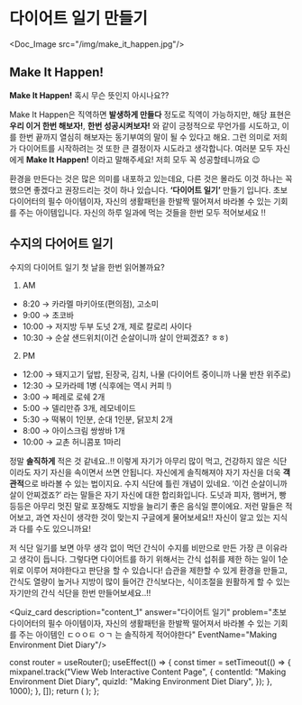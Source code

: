 # 다이어트 일기 만들기


<Doc_Image src="/img/make_it_happen.jpg"/>

## Make It Happen!


<Callout emoji="☺️">**Make It Happen!** 혹시 무슨 뜻인지 아시나요??</Callout>

Make It Happen은 직역하면 **발생하게 만들다** 정도로 직역이 가능하지만, 해당 표현은 **우리 이거 한번 해보자!**, **한번 성공시켜보자!** 와 같이 긍정적으로 무언가를 시도하고, 이를 한번 끝까지 열심히 해보자는 동기부여의 말이 될 수 있다고 해요. 그런 의미로 저희가 다이어트를 시작하려는 것 또한 큰 결정이자 시도라고 생각합니다. 여러분 모두 자신에게 **Make It Happen!** 이라고 말해주세요! 저희 모두 꼭 성공할테니까요 😉

환경을 만든다는 것은 많은 의미를 내포하고 있는데요, 다른 것은 몰라도 이것 하나는 꼭 했으면 좋겠다고 권장드리는 것이 하나 있습니다. **‘다이어트 일기’** 만들기 입니다. 초보 다이어터의 필수 아이템이자, 자신의 생활패턴을 한발짝 떨어져서 바라볼 수 있는 기회를 주는 아이템입니다. 자신의 하루 일과에 먹는 것들을 한번 모두 적어보세요 !!

## 수지의 다어어트 일기

수지의 다이어트 일기 첫 날을 한번 읽어볼까요?

1. AM

- 8:20 → 카라멜 마키아또(편의점), 고소미
- 9:00 → 초코바
- 10:00 → 저지방 두부 도넛 2개, 제로 칼로리 사이다
- 10:30 → 순살 샌드위치(이건 순살이니까 살이 안찌겠죠? ㅎㅎ)

2. PM

- 12:00 → 돼지고기 덮밥, 된장국, 김치, 나물 (다이어트 중이니까 나물 반찬 위주로)
- 12:30 → 모카라떼 1병 (식후에는 역시 커피 !)
- 3:00 → 페레로 로쉐 2개
- 5:00 → 델리만쥬 3개, 레모네이드
- 5:30 → 떡볶이 1인분, 순대 1인분, 닭꼬치 2개
- 8:00 → 아이스크림 쌍쌍바 1개
- 10:00 → 교촌 허니콤포 1마리

정말 **솔직하게** 적은 것 같네요..!! 이렇게 자기가 아무리 많이 먹고, 건강하지 않은 식단이라도 자기 자신을 속이면서 쓰면 안됩니다. 자신에게 솔직해져야 자기 자신을 더욱 **객관적**으로 바라볼 수 있는 법이지요. 수지 식단에 틀린 개념이 있네요. ‘이건 순살이니까 살이 안찌겠죠?’ 라는 말들은 자기 자신에 대한 합리화입니다. 도넛과 피자, 햄버거, 빵 등등은 아무리 멋진 말로 포장해도 지방을 늘리기 좋은 음식일 뿐이에요. 저런 말들은 적어보고, 과연 자신이 생각한 것이 맞는지 구글에게 물어보세요!! 자신이 알고 있는 지식과 다를 수도 있으니까요!

저 식단 일기를 보면 아무 생각 없이 먹던 간식이 수지를 비만으로 만든 가장 큰 이유라고 생각이 듭니다. 그렇다면 다이어트를 하기 위해서는 간식 섭취를 제한 하는 일이 1순위로 이루어 져야한다고 판단을 할 수 있습니다! 습관을 제한할 수 있게 환경을 만들고, 간식도 열량이 높거나 지방이 많이 들어간 간식보다는, 식이조절을 원활하게 할 수 있는 자기만의 간식 식단을 한번 만들어보세요..!!


<Quiz_card description="content_1" answer="다이어트 일기" problem="초보 다이어터의 필수 아이템이자, 자신의 생활패턴을 한발짝 떨어져서
바라볼 수 있는 기회를 주는 아이템인 ㄷㅇㅇㅌ ㅇㄱ 는 솔직하게
적어야한다" EventName="Making Environment Diet Diary"/>


  const router = useRouter();
  useEffect(() => {
    const timer = setTimeout(() => {
      mixpanel.track("View Web Interactive Content Page", {
        contentId: "Making Environment Diet Diary",
        quizId: "Making Environment Diet Diary",
      });
    }, 1000);
  }, []);
  return (
    <PageKey
      route={router.pathname}
      EventName="Making Environment Diet Diary"
    />
  );
};

<Final />
